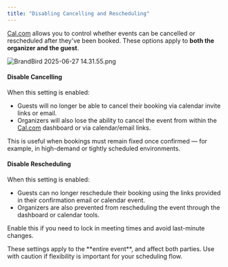 ```yaml
---
title: "Disabling Cancelling and Rescheduling"
---
```


[Cal.com](http://Cal.com) allows you to control whether events can be cancelled or rescheduled after they've been booked. These options apply to **both the organizer and the guest**.

![BrandBird 2025-06-27 14.31.55.png](/images/BrandBird2025-06-2714.31.55.png)

#### **Disable Cancelling**

When this setting is enabled:

- Guests will no longer be able to cancel their booking via calendar invite links or email.
- Organizers will also lose the ability to cancel the event from within the [Cal.com](http://Cal.com) dashboard or via calendar/email links.

This is useful when bookings must remain fixed once confirmed — for example, in high-demand or tightly scheduled environments.

#### **Disable Rescheduling**

When this setting is enabled:

- Guests can no longer reschedule their booking using the links provided in their confirmation email or calendar event.
- Organizers are also prevented from rescheduling the event through the dashboard or calendar tools.

Enable this if you need to lock in meeting times and avoid last-minute changes.

<Note>
  These settings apply to the **entire event**, and affect both parties. Use with caution if flexibility is important for your scheduling flow.
</Note>